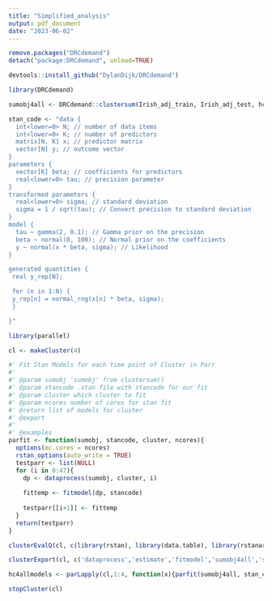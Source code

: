 ```yaml
---
title: "Simplified_analysis"
output: pdf_document
date: "2023-06-02"
---
```


```r
remove.packages("DRCdemand")
detach("package:DRCdemand", unload=TRUE)
```

```r
devtools::install_github("DylanDijk/DRCdemand")
```

```r
library(DRCdemand)
```


```r
sumobj4all <- DRCdemand::clustersum(Irish_adj_train, Irish_adj_test, hcdf, 8)
```

```r
stan_code <- "data {
  int<lower=0> N; // number of data items
  int<lower=0> K; // number of predictors
  matrix[N, K] x; // predictor matrix
  vector[N] y; // outcome vector
}
parameters {
  vector[K] beta; // coefficients for predictors
  real<lower=0> tau; // precision parameter
}
transformed parameters {
  real<lower=0> sigma; // standard deviation
  sigma = 1 / sqrt(tau); // Convert precision to standard deviation
}
model {
  tau ~ gamma(2, 0.1); // Gamma prior on the precision
  beta ~ normal(0, 100); // Normal prior on the coefficients
  y ~ normal(x * beta, sigma); // Likelihood
}

generated quantities {
 real y_rep[N];

 for (n in 1:N) {
 y_rep[n] = normal_rng(x[n] * beta, sigma);
 }

}"
```


```r
library(parallel)

cl <- makeCluster(4)

#' Fit Stan Models for each time point of Cluster in Parr
#'
#' @param sumobj 'sumobj' from clustersum()
#' @param stancode .stan file with stancode for our fit
#' @param cluster which cluster to fit
#' @param ncores number of cores for stan fit
#' @return list of models for cluster
#' @export
#'
#' @examples
parfit <- function(sumobj, stancode, cluster, ncores){
  options(mc.cores = ncores)
  rstan_options(auto_write = TRUE)
  testparr <- list(NULL)
  for (i in 0:47){
    dp <- dataprocess(sumobj, cluster, i)
    
    fittemp <- fitmodel(dp, stancode)
    
    testparr[[i+1]] <- fittemp
  }
  return(testparr)
}

clusterEvalQ(cl, c(library(rstan), library(data.table), library(rstanarm), library(DRCdemand)))

clusterExport(cl, c('dataprocess','estimate','fitmodel','sumobj4all','stan_code', 'parfit'))

hc4allmodels <- parLapply(cl,1:4, function(x){parfit(sumobj4all, stan_code, x, 2)})

stopCluster(cl)
```

